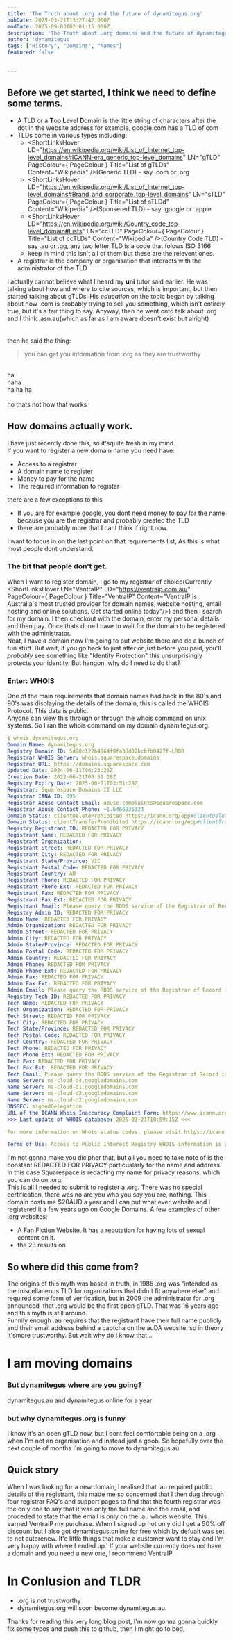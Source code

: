 ```yaml
---
title: 'The Truth about .org and the future of dynamitegus.org'
pubDate: 2025-03-21T13:27:42.000Z
modDate: 2025-09-03T02:01:15.000Z
description: 'The Truth about .org domains and the future of dynamitegus.org, this article aims to disproves the common myth that educators seem to believe.'
author: 'dynamitegus'
tags: ["History", "Domains", "Names"]
featured: false


---
```



## Before we get started, I think we need to define some terms.

- A TLD or a **T**op **L**evel **D**omain is the little string of characters after the dot in the website address for example, google.com has a TLD of com
- TLDs come in various types including:
    - <ShortLinksHover LD="https://en.wikipedia.org/wiki/List_of_Internet_top-level_domains#ICANN-era_generic_top-level_domains" LN="gTLD" PageColour={ PageColour } Title="List of gTLDs" Content="Wikipedia" />\(Generic TLD\) - say .com or .org
    - <ShortLinksHover LD="https://en.wikipedia.org/wiki/List_of_Internet_top-level_domains#Brand_and_corporate_top-level_domains" LN="sTLD" PageColour={ PageColour } Title="List of sTLDd" Content="Wikipedia" />\(Sponsered TLD\) - say .google or .apple
    - <ShortLinksHover LD="https://en.wikipedia.org/wiki/Country_code_top-level_domain#Lists" LN="ccTLD" PageColour={ PageColour } Title="List of ccTLDs" Content="Wikipedia" />\(Country Code TLD\) - say .au or .gg, any two letter TLD is a  code that folows ISO 3166 
    - keep in mind this isn\'t all of them but these are the relevent ones. 
- A registrar is the company or organisation that interacts with the administrator of the TLD


I actually cannot believe what I heard my **uni** tutor said earlier. 
He was talking about how and where to cite sources, which is important, but then started talking about gTLDs.
His *education* on the topic began by talking about how .com is probably trying to sell you something, which isn\'t entirely true, but it\'s a fair thing to say. Anyway, then he went onto talk about .org and I think .asn.au\(which as far as I am aware doesn\'t exist but alright\) 
\
\
\
then he said the thing:
> you can get you information from .org as they are trustworthy

\
ha\
haha\
ha ha ha\
\
no thats not how that works


## How domains actually work.

I have just recently done this, so it\'squite fresh in my mind.\
If you want to register a new domain name you need have:

- Access to a registrar
- A domain name to register
- Money to pay for the name
- The required information to register

there are a few exceptions to this
- If you are for example google, you dont need money to pay for the name because you are the registrar and probably created the TLD
- there are probably more that I cant think if right now.

I want to focus in on the last point on that requirements list, As this is what most people dont understand.
### The bit that people don\'t get.
When I want to register domain, I go to my registrar of choice\(Currently <ShortLinksHover LN="VentraIP" LD="https://ventraip.com.au/" PageColour={ PageColour } Title="VentraIP" Content="VentraIP is Australia's most trusted provider for domain names, website hosting, email hosting and online solutions. Get started online today"/>\) and then I search for my domain.
I then checkout with the domain, enter my personal details and then pay. Once thats done I have to wait for the domain to be registered with the administrator.\
Neat, I have a domain now I\'m going to put website there and do a bunch of fun stuff.
But wait, if you go back to just after or just before you paid, you\'ll *probably* see something like "Identity Protection" this unsurprisingly protects your identity. But hangon, why do I need to do that?
### Enter: WHOIS
One of the main requirements that domain names had back in the 80\'s and 90\'s was displaying the details of the domain, this is called the WHOIS Protocol.
This data is public.\
Anyone can view this through <ShortLinksHover LN="who.is" LD="https://who.is/" PageColour={PageColour} Title="WHOIS Search, Domain Name, Website, and IP Tools - Who.is" Content="Find information on any domain name or website. Large database of whois information, RDAP, DNS, domain names, name servers, IPs, and tools for searching and monitoring domain names." /> or through the whois command on unix systems.
So I ran the whois command on my domain dynamitegus.org.

```yaml frame="terminal" showLineNumbers collapse={2-14, 29-64} wrap {16, 18-19, 27, 29, 31-32, 40, 42, 44-45, 53}
$ whois dynamitegus.org
Domain Name: dynamitegus.org
Registry Domain ID: 5d90c122b4864f9fa38d02bcbfb0427f-LROR
Registrar WHOIS Server: whois.squarespace.domains
Registrar URL: https://domains.squarespace.com
Updated Date: 2024-06-11T06:23:26Z
Creation Date: 2022-06-21T03:51:28Z
Registry Expiry Date: 2025-06-21T03:51:28Z
Registrar: Squarespace Domains II LLC
Registrar IANA ID: 895
Registrar Abuse Contact Email: abuse-complaints@squarespace.com
Registrar Abuse Contact Phone: +1.6466935324
Domain Status: clientDeleteProhibited https://icann.org/epp#clientDeleteProhibited
Domain Status: clientTransferProhibited https://icann.org/epp#clientTransferProhibited
Registry Registrant ID: REDACTED FOR PRIVACY
Registrant Name: REDACTED FOR PRIVACY
Registrant Organization: 
Registrant Street: REDACTED FOR PRIVACY
Registrant City: REDACTED FOR PRIVACY
Registrant State/Province: VIC
Registrant Postal Code: REDACTED FOR PRIVACY
Registrant Country: AU
Registrant Phone: REDACTED FOR PRIVACY
Registrant Phone Ext: REDACTED FOR PRIVACY
Registrant Fax: REDACTED FOR PRIVACY
Registrant Fax Ext: REDACTED FOR PRIVACY
Registrant Email: Please query the RDDS service of the Registrar of Record identified in this output for information on how to contact the Registrant, Admin, or Tech contact of the queried domain name.
Registry Admin ID: REDACTED FOR PRIVACY
Admin Name: REDACTED FOR PRIVACY
Admin Organization: REDACTED FOR PRIVACY
Admin Street: REDACTED FOR PRIVACY
Admin City: REDACTED FOR PRIVACY
Admin State/Province: REDACTED FOR PRIVACY
Admin Postal Code: REDACTED FOR PRIVACY
Admin Country: REDACTED FOR PRIVACY
Admin Phone: REDACTED FOR PRIVACY
Admin Phone Ext: REDACTED FOR PRIVACY
Admin Fax: REDACTED FOR PRIVACY
Admin Fax Ext: REDACTED FOR PRIVACY
Admin Email: Please query the RDDS service of the Registrar of Record identified in this output for information on how to contact the Registrant, Admin, or Tech contact of the queried domain name.
Registry Tech ID: REDACTED FOR PRIVACY
Tech Name: REDACTED FOR PRIVACY
Tech Organization: REDACTED FOR PRIVACY
Tech Street: REDACTED FOR PRIVACY
Tech City: REDACTED FOR PRIVACY
Tech State/Province: REDACTED FOR PRIVACY
Tech Postal Code: REDACTED FOR PRIVACY
Tech Country: REDACTED FOR PRIVACY
Tech Phone: REDACTED FOR PRIVACY
Tech Phone Ext: REDACTED FOR PRIVACY
Tech Fax: REDACTED FOR PRIVACY
Tech Fax Ext: REDACTED FOR PRIVACY
Tech Email: Please query the RDDS service of the Registrar of Record identified in this output for information on how to contact the Registrant, Admin, or Tech contact of the queried domain name.
Name Server: ns-cloud-d4.googledomains.com
Name Server: ns-cloud-d1.googledomains.com
Name Server: ns-cloud-d3.googledomains.com
Name Server: ns-cloud-d2.googledomains.com
DNSSEC: signedDelegation
URL of the ICANN Whois Inaccuracy Complaint Form: https://www.icann.org/wicf/
>>> Last update of WHOIS database: 2025-03-21T10:59:15Z <<<

For more information on Whois status codes, please visit https://icann.org/epp

Terms of Use: Access to Public Interest Registry WHOIS information is provided to assist persons in determining the contents of a domain name registration record in the Public Interest Registry registry database. The data in this record is provided by Public Interest Registry for informational purposes only, and Public Interest Registry does not guarantee it\'saccuracy. This service is intended only for query-based access. You agree that you will use this data only for lawful purposes and that, under no circumstances will you use this data to (a) allow, enable, or otherwise support the transmission by e-mail, telephone, or facsimile of mass unsolicited, commercial advertising or solicitations to entities other than the data recipient's own existing customers; or (b) enable high volume, automated, electronic processes that send queries or data to the systems of Registry Operator, a Registrar, or Identity Digital except as reasonably necessary to register domain names or modify existing registrations. All rights reserved. Public Interest Registry reserves the right to modify these terms at any time. By submitting this query, you agree to abide by this policy.  The Registrar of Record identified in this output may have an RDDS service that can be queried for additional information on how to contact the Registrant, Admin, or Tech contact of the queried domain name.
```
I\'m not gonna make you dicipher that, but all you need to take note of is the constant REDACTED FOR PRIVACY particualarly for the name and address. In this case Squarespace is redacting my name for privacy reasons, which you can do on .org.\
This is all I needed to submit to register a .org. There was no special certification, there was no are you who you say you are, nothing.
This domain costs me $20AUD a year and I can put what ever website and I registered it a few years ago on Google Domains.
A few examples of other .org websites:
- <ShortLinksHover LN="Archive Of Our Own (archiveofourown.org/)" LD="https://archiveofourown.org/" PageColour={PageColour} Title="Home | Archive of Our Own" Content="An Archive of Our Own, a project of the Organization for Transformative Works"/> A Fan Fiction Website, It has a reputation for having lots of sexual content on it.
- the 23 results on <ShortLinksHover LN="Wikipedia's List of fake news websites" LD="https://en.wikipedia.org/wiki/List_of_fake_news_websites" PageColour={PageColour} Title="List of fake news websites" Content="Wikipedia"/>

## So where did this come from?
The origins of this myth was based in truth, in 1985 .org was "intended as the miscellaneous TLD for organizations that didn't fit anywhere else" and required some form of verification, but in 2009 the administrator for .org announced .that .org would be the first open gTLD.
That was 16 years ago and this myth is still around.
\
Funnily enough .au requires that the registrant have their full name publicly and their email address behind a captcha on the auDA website, so in theory it\'smore trustworthy. But wait why do I know that...

# I am moving domains

### But dynamitegus where are you going?
dynamitegus.au and dynamitegus.online for a year
### but why dynamitegus.org is funny
I know it\'s an open gTLD now, but I dont feel comfortable being on a .org when I\'m not an organisation and instead just a goob. So hopefully over the next couple of months I\'m going to move to dynamitegus.au

## Quick story
When I was looking for a new domain, I realised that .au required public details of the registrant, this made me so concerned that I then dug through four registrar FAQ\'s and support pages to find that the fourth registrar was the only one to say that it was only the full name and the email, and proceded to state that the email is only on the .au whois website. This earned VentraIP my purchase. When I signed up not only did I get a 50% off discount but I also got dynamitegus.online for free which by defualt was set to not autorenew. It\'e little things that make a customer want to stay and I\'m very happy with where I ended up.'
If your website currently does not have a domain and you need a new one, I recommend VentraIP

# In Conlusion and TLDR
- .org is not trustworthy
- dynamitegus.org will soon become dynamitegus.au.

Thanks for reading this very long blog post, I\'m now gonna gonna quickly fix some typos and push this to github, then I might go to bed,
